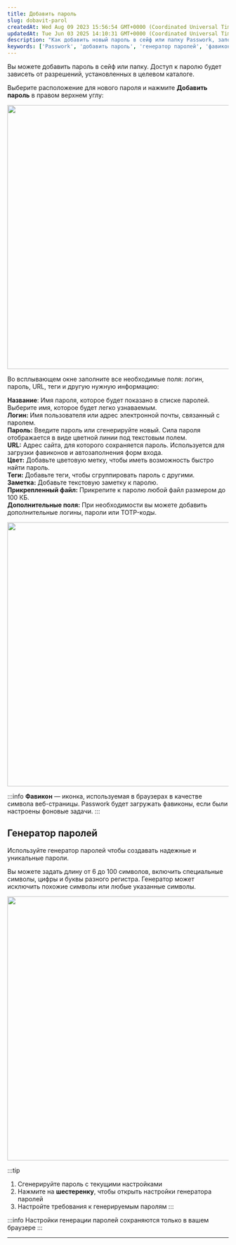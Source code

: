 ```yaml
---
title: Добавить пароль
slug: dobavit-parol
createdAt: Wed Aug 09 2023 15:56:54 GMT+0000 (Coordinated Universal Time)
updatedAt: Tue Jun 03 2025 14:10:31 GMT+0000 (Coordinated Universal Time)
description: "Как добавить новый пароль в сейф или папку Passwork, заполнить все необходимые поля, использовать генератор паролей и управлять дополнительными настройками."
keywords: ['Passwork', 'добавить пароль', 'генератор паролей', 'фавикон', 'папка', 'сейф', 'теги', 'дополнительные поля']
---
```


Вы можете добавить пароль в сейф или папку. Доступ к паролю будет зависеть от разрешений, установленных в целевом каталоге.

Выберите расположение для нового пароля и нажмите **Добавить пароль** в правом верхнем углу:

<div style={{ textAlign: 'center' }}>
  <img
    src="/img/assets/QKZtfOnnubSbfN3D1EPqb-i-XhwvBSMrM4lhXV8jr4C-20250421-163546.png"
    width="600"
    style={{ display: 'block', margin: '0 auto' }}
  />
</div>

Во всплывающем окне заполните все необходимые поля: логин, пароль, URL, теги и другую нужную информацию:

**Название**: Имя пароля, которое будет показано в списке паролей. Выберите имя, которое будет легко узнаваемым.  
**Логин:** Имя пользователя или адрес электронной почты, связанный с паролем.  
**Пароль:** Введите пароль или сгенерируйте новый. Сила пароля отображается в виде цветной линии под текстовым полем.  
**URL:** Адрес сайта, для которого сохраняется пароль. Используется для загрузки фавиконов и автозаполнения форм входа.  
**Цвет:** Добавьте цветовую метку, чтобы иметь возможность быстро найти пароль.  
**Теги:** Добавьте теги, чтобы сгруппировать пароль с другими.  
**Заметка:** Добавьте текстовую заметку к паролю.  
**Прикрепленный файл:** Прикрепите к паролю любой файл размером до 100 КБ.  
**Дополнительные поля:** При необходимости вы можете добавить дополнительные логины, пароли или TOTP-коды.

<div style={{ textAlign: 'center' }}>
  <img
    src="/img/assets/QKZtfOnnubSbfN3D1EPqb-i5TPmk5hPKCNLE7ku-F4j-20250421-170729.png"
    width="600"
    style={{ display: 'block', margin: '0 auto' }}
  />
</div>

:::info
**Фавикон** — иконка, используемая в браузерах в качестве символа веб-страницы. Passwork будет загружать фавиконы, если были настроены фоновые задачи.
:::

## Генератор паролей

Используйте генератор паролей чтобы создавать надежные и уникальные пароли.

Вы можете задать длину от 6 до 100 символов, включить специальные символы, цифры и буквы разного регистра. Генератор может исключить похожие символы или любые указанные символы.

<div style={{ textAlign: 'center' }}>
  <img
    src="/img/assets/QKZtfOnnubSbfN3D1EPqb-5J3FgPy3cIf-N0PIBk_pB-20250421-170715.png"
    width="600"
    style={{ display: 'block', margin: '0 auto' }}
  />
</div>

:::tip
1. Сгенерируйте пароль с текущими настройками  
2. Нажмите на **шестеренку**, чтобы открыть настройки генератора паролей  
3. Настройте требования к генерируемым паролям
:::

:::info
Настройки генерации паролей сохраняются только в вашем браузере
:::

***